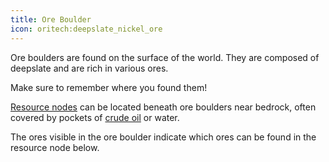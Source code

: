 ```yaml
---
title: Ore Boulder
icon: oritech:deepslate_nickel_ore
---
```


<ModAsset location="oritech:textures/book/ore_boulder" />

Ore boulders are found on the surface of the world. They are composed of deepslate and are rich in various ores.

Make sure to remember where you found them!

[Resource nodes](../resources/resource_node) can be located beneath ore boulders near bedrock, often covered by pockets of [crude oil](../resources/crude_oil) or water.

The ores visible in the ore boulder indicate which ores can be found in the resource node below.
